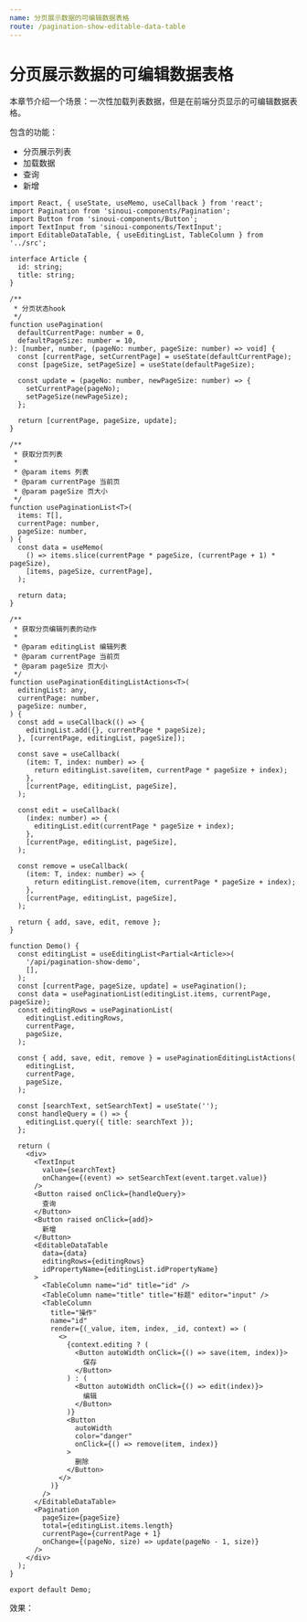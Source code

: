 ```yaml
---
name: 分页展示数据的可编辑数据表格
route: /pagination-show-editable-data-table
---
```



# 分页展示数据的可编辑数据表格

本章节介绍一个场景：一次性加载列表数据，但是在前端分页显示的可编辑数据表格。

包含的功能：

- 分页展示列表
- 加载数据
- 查询
- 新增

```tsx
import React, { useState, useMemo, useCallback } from 'react';
import Pagination from 'sinoui-components/Pagination';
import Button from 'sinoui-components/Button';
import TextInput from 'sinoui-components/TextInput';
import EditableDataTable, { useEditingList, TableColumn } from '../src';

interface Article {
  id: string;
  title: string;
}

/**
 * 分页状态hook
 */
function usePagination(
  defaultCurrentPage: number = 0,
  defaultPageSize: number = 10,
): [number, number, (pageNo: number, pageSize: number) => void] {
  const [currentPage, setCurrentPage] = useState(defaultCurrentPage);
  const [pageSize, setPageSize] = useState(defaultPageSize);

  const update = (pageNo: number, newPageSize: number) => {
    setCurrentPage(pageNo);
    setPageSize(newPageSize);
  };

  return [currentPage, pageSize, update];
}

/**
 * 获取分页列表
 *
 * @param items 列表
 * @param currentPage 当前页
 * @param pageSize 页大小
 */
function usePaginationList<T>(
  items: T[],
  currentPage: number,
  pageSize: number,
) {
  const data = useMemo(
    () => items.slice(currentPage * pageSize, (currentPage + 1) * pageSize),
    [items, pageSize, currentPage],
  );

  return data;
}

/**
 * 获取分页编辑列表的动作
 *
 * @param editingList 编辑列表
 * @param currentPage 当前页
 * @param pageSize 页大小
 */
function usePaginationEditingListActions<T>(
  editingList: any,
  currentPage: number,
  pageSize: number,
) {
  const add = useCallback(() => {
    editingList.add({}, currentPage * pageSize);
  }, [currentPage, editingList, pageSize]);

  const save = useCallback(
    (item: T, index: number) => {
      return editingList.save(item, currentPage * pageSize + index);
    },
    [currentPage, editingList, pageSize],
  );

  const edit = useCallback(
    (index: number) => {
      editingList.edit(currentPage * pageSize + index);
    },
    [currentPage, editingList, pageSize],
  );

  const remove = useCallback(
    (item: T, index: number) => {
      return editingList.remove(item, currentPage * pageSize + index);
    },
    [currentPage, editingList, pageSize],
  );

  return { add, save, edit, remove };
}

function Demo() {
  const editingList = useEditingList<Partial<Article>>(
    '/api/pagination-show-demo',
    [],
  );
  const [currentPage, pageSize, update] = usePagination();
  const data = usePaginationList(editingList.items, currentPage, pageSize);
  const editingRows = usePaginationList(
    editingList.editingRows,
    currentPage,
    pageSize,
  );

  const { add, save, edit, remove } = usePaginationEditingListActions(
    editingList,
    currentPage,
    pageSize,
  );

  const [searchText, setSearchText] = useState('');
  const handleQuery = () => {
    editingList.query({ title: searchText });
  };

  return (
    <div>
      <TextInput
        value={searchText}
        onChange={(event) => setSearchText(event.target.value)}
      />
      <Button raised onClick={handleQuery}>
        查询
      </Button>
      <Button raised onClick={add}>
        新增
      </Button>
      <EditableDataTable
        data={data}
        editingRows={editingRows}
        idPropertyName={editingList.idPropertyName}
      >
        <TableColumn name="id" title="id" />
        <TableColumn name="title" title="标题" editor="input" />
        <TableColumn
          title="操作"
          name="id"
          render={(_value, item, index, _id, context) => (
            <>
              {context.editing ? (
                <Button autoWidth onClick={() => save(item, index)}>
                  保存
                </Button>
              ) : (
                <Button autoWidth onClick={() => edit(index)}>
                  编辑
                </Button>
              )}
              <Button
                autoWidth
                color="danger"
                onClick={() => remove(item, index)}
              >
                删除
              </Button>
            </>
          )}
        />
      </EditableDataTable>
      <Pagination
        pageSize={pageSize}
        total={editingList.items.length}
        currentPage={currentPage + 1}
        onChange={(pageNo, size) => update(pageNo - 1, size)}
      />
    </div>
  );
}

export default Demo;
```

效果：

<Playground>
  <Demo />
</Playground>
